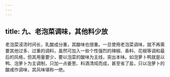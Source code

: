 ```yaml
---
---
---
```

title: 九、老泡菜调味，其他料少放
---




老泡菜浸渍时间长，乳酸成分重，其酸味也很重。一旦使用老泡菜调味，就不再需要其他过多、过重的调料，虽然可加入一些个性强烈的辣椒、香料、花椒等调和最后的风格，但其用量要少，要以泡菜的酸味为主线，突出本味。如泡萝卜鸭就是以鸭、泡萝卜为主调制，只加一点姜葱、料酒清炖而成，甚至省了盐，只以泡萝卜的酸咸作调味，其风味堪称一绝。
